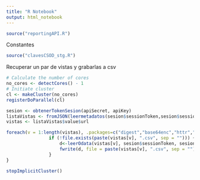 ```yaml
---
title: "R Notebook"
output: html_notebook
---
```



```r
source("reportingAPI.R")
```

Constantes
```r
source("clavesCSOD_stg.R")
```


Recuperar un par de vistas y grabarlas a csv
```r
# Calculate the number of cores
no_cores <- detectCores() - 1
# Initiate cluster
cl <- makeCluster(no_cores)
registerDoParallel(cl)

sesion <- obtenerTokenSesion(apiSecret, apiKey)
listaVistas <- fromJSON(leermetadatos(sesion$sessionToken,sesion$sessionSecretKey))
vistas <- listaVistas$value$url

foreach(v = 1:length(vistas), .packages=c("digest","base64enc","httr","jsonlite","data.table","xml2")) %dopar% {
                if (!file.exists(paste(vistas[v], ".csv", sep = ""))) {
                    d<-leerOdata(vistas[v], sesion$sessionToken, sesion$sessionSecretKey)
                    fwrite(d, file = paste(vistas[v], ".csv", sep = ""))
                }
}

stopImplicitCluster()
```


